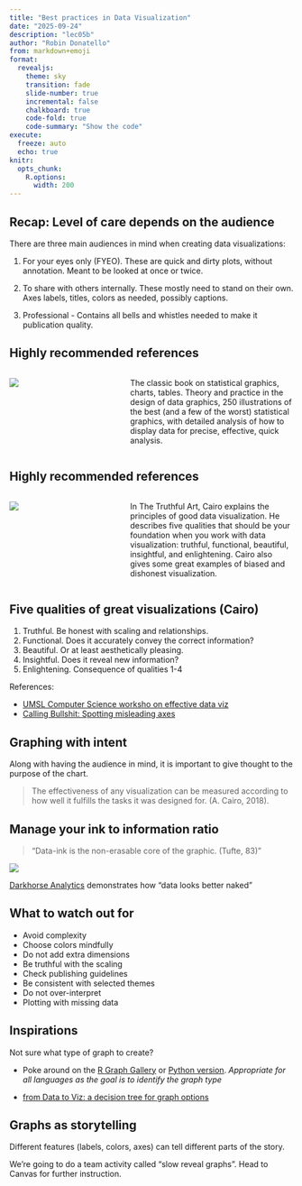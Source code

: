 ```yaml
---
title: "Best practices in Data Visualization"
date: "2025-09-24"
description: "lec05b"
author: "Robin Donatello"
from: markdown+emoji
format: 
  revealjs:
    theme: sky
    transition: fade
    slide-number: true
    incremental: false 
    chalkboard: true
    code-fold: true
    code-summary: "Show the code"
execute:
  freeze: auto
  echo: true
knitr:
  opts_chunk: 
    R.options:
      width: 200
---
```


## Recap: Level of care depends on the audience {.smaller}

There are three main audiences in mind when creating data visualizations:

1.  For your eyes only (FYEO). These are quick and dirty plots, without annotation. Meant to be looked at once or twice.

2.  To share with others internally. These mostly need to stand on their own. Axes labels, titles, colors as needed, possibly captions.

3.  Professional - Contains all bells and whistles needed to make it publication quality.

## Highly recommended references

::: columns
::: {.column width="40%"}
![](images/tufte_book.gif)
:::

::: {.column width="60%"}
The classic book on statistical graphics, charts, tables. Theory and practice in the design of data graphics, 250 illustrations of the best (and a few of the worst) statistical graphics, with detailed analysis of how to display data for precise, effective, quick analysis.
:::
:::

## Highly recommended references

::: columns
::: {.column width="40%"}
![](images/truthful_art.jpg)
:::

::: {.column width="60%"}
In The Truthful Art, Cairo explains the principles of good data visualization. He describes five qualities that should be your foundation when you work with data visualization: truthful, functional, beautiful, insightful, and enlightening. Cairo also gives some great examples of biased and dishonest visualization.
:::
:::

## Five qualities of great visualizations (Cairo) {.smaller}

1.  Truthful. Be honest with scaling and relationships.
2.  Functional. Does it accurately convey the correct information?
3.  Beautiful. Or at least aesthetically pleasing.
4.  Insightful. Does it reveal new information?
5.  Enlightening. Consequence of qualities 1-4

References:

-   [UMSL Computer Science worksho on effective data viz](https://badriadhikari.github.io/data-viz-workshop-2021/five-qualities/)\
-   [Calling Bullshit: Spotting misleading axes](https://www.callingbullshit.org/tools.html)

## Graphing with intent

Along with having the audience in mind, it is important to give thought to the purpose of the chart.

> The effectiveness of any visualization can be measured according to how well it fulfills the tasks it was designed for. (A. Cairo, 2018).

## Manage your ink to information ratio

> "Data-ink is the non-erasable core of the graphic. (Tufte, 83)"

::: {layout-ncol="2"}
![](https://images.squarespace-cdn.com/content/v1/56713bf4dc5cb41142f28d1f/1450306653111-70K5IT30R69NWPDIE1ZJ/data-ink.gif?format=950w){fig-align="center"}

[Darkhorse Analytics](https://www.darkhorseanalytics.com/blog/data-looks-better-naked/) demonstrates how "data looks better naked"
:::

## What to watch out for

-   Avoid complexity
-   Choose colors mindfully
-   Do not add extra dimensions
-   Be truthful with the scaling
-   Check publishing guidelines
-   Be consistent with selected themes
-   Do not over-interpret
-   Plotting with missing data

## Inspirations

Not sure what type of graph to create?

-   Poke around on the [R Graph Gallery](https://r-graph-gallery.com/) or [Python version](https://www.python-graph-gallery.com/). *Appropriate for all languages as the goal is to identify the graph type*

-   [from Data to Viz: a decision tree for graph options](https://www.data-to-viz.com/)


## Graphs as storytelling

Different features (labels, colors, axes) can tell different parts of the story. 

We're going to do a team activity called "slow reveal graphs". Head to Canvas for further instruction. 